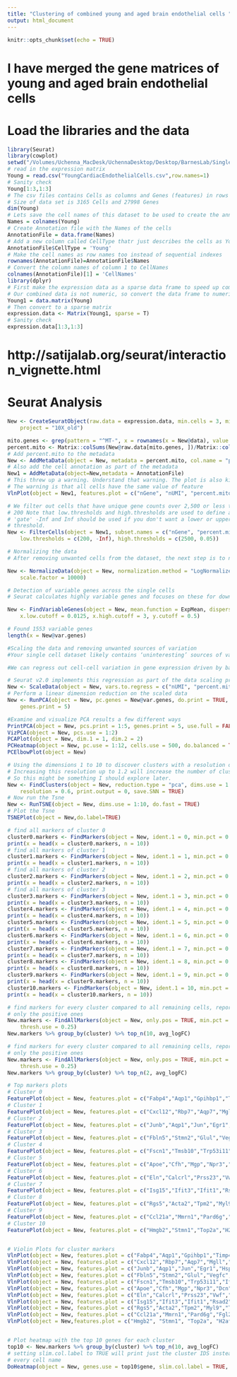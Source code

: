 ```yaml
---
title: "Clustering of combined young and aged brain endothelial cells "
output: html_document
---
```


```r
knitr::opts_chunk$set(echo = TRUE)
```

# I have merged the gene matrices of young and aged brain endothelial cells
# Load the libraries and the data
```r
library(Seurat)
library(cowplot)
setwd("/Volumes/Uchenna_MacDesk/UchennaDesktop/Desktop/BarnesLab/SingleCellRNASeq/YoungCardiacOldCardiacEndothelialCells/Project_CEL171114AB_Data/New/filtered_gene_bc_matrices/mm10")
# read in the expression matrix
Young = read.csv("YoungCardiacEndothelialCells.csv",row.names=1)
# Sanity check
Young[1:3,1:3]
# The csv files contains Cells as columns and Genes (features) in rows
# Size of data set is 3165 Cells and 27998 Genes
dim(Young)
# Lets save the cell names of this dataset to be used to create the annotation file
Names = colnames(Young)
# Create Annotation file with the Names of the cells
AnnotationFile = data.frame(Names)
# Add a new column called CellType thatr just describes the cells as Young
AnnotationFile$CellType = 'Young'
# Make the cell names as row names too instead of sequential indexes
rownames(AnnotationFile)=AnnotationFile$Names
# Convert the column names of column 1 to CellNames
colnames(AnnotationFile)[1] = 'CellNames'
library(dplyr)
# First make the expression data as a sparse data frame to speed up computation. 
# Our combined data is not numeric, so convert the data frame to numeric
Young1 = data.matrix(Young)
# Then convert to a sparse matrix
expression.data <- Matrix(Young1, sparse = T)
# Sanity check
expression.data[1:3,1:3]
```

# http://satijalab.org/seurat/interaction_vignette.html

# Seurat Analysis
```r
New <- CreateSeuratObject(raw.data = expression.data, min.cells = 3, min.genes = 200, 
    project = "10X_old")

mito.genes <- grep(pattern = "^MT-", x = rownames(x = New@data), value = TRUE)
percent.mito <- Matrix::colSums(New@raw.data[mito.genes, ])/Matrix::colSums(New@raw.data)
# Add percent.mito to the metadata
New <- AddMetaData(object = New, metadata = percent.mito, col.name = "percent.mito")
# Also add the cell annotation as part of the metadata
New1 = AddMetaData(object=New,metadata = AnnotationFile)
# This threw up a warning. Understand that warning. The plot is also kinda different from the plot from the tutorial;
# The warning is that all cells have the same value of feature
VlnPlot(object = New1, features.plot = c("nGene", "nUMI", "percent.mito"), nCol = 3)

# We filter out cells that have unique gene counts over 2,500 or less than
# 200 Note that low.thresholds and high.thresholds are used to define a
# 'gate' -Inf and Inf should be used if you don't want a lower or upper
# threshold.
New <- FilterCells(object = New1, subset.names = c("nGene", "percent.mito"), 
    low.thresholds = c(200, -Inf), high.thresholds = c(2500, 0.05))

# Normalizing the data
# After removing unwanted cells from the dataset, the next step is to normalize the data. By default, we employ a global-scaling normalization method “LogNormalize” that normalizes the gene expression measurements for each cell by the total expression, multiplies this by a scale factor (10,000 by default), and log-transforms the result.

New <- NormalizeData(object = New, normalization.method = "LogNormalize", 
    scale.factor = 10000)

# Detection of variable genes across the single cells
# Seurat calculates highly variable genes and focuses on these for downstream analysis. FindVariableGenes calculates the average expression and dispersion for each gene, places these genes into bins, and then calculates a z-score for dispersion within each bin. This helps control for the relationship between variability and average expression. This function is unchanged from (Macosko et al.), but new methods for variable gene expression identification are coming soon. We suggest that users set these parameters to mark visual outliers on the dispersion plot, but the exact parameter settings may vary based on the data type, heterogeneity in the sample, and normalization strategy. The parameters here identify ~2,000 variable genes, and represent typical parameter settings for UMI data that is normalized to a total of 1e4 molecules.

New <- FindVariableGenes(object = New, mean.function = ExpMean, dispersion.function = LogVMR, 
    x.low.cutoff = 0.0125, x.high.cutoff = 3, y.cutoff = 0.5)

# Found 1553 variable genes
length(x = New@var.genes)

#Scaling the data and removing unwanted sources of variation
#Your single cell dataset likely contains ‘uninteresting’ sources of variation. This could include not only technical noise, but batch effects, or even biological sources of variation (cell cycle stage). As suggested in Buettner et al, NBT, 2015, regressing these signals out of the analysis can improve downstream dimensionality reduction and clustering. To mitigate the effect of these signals, Seurat constructs linear models to predict gene expression based on user-defined variables. The scaled z-scored residuals of these models are stored in the scale.data slot, and are used for dimensionality reduction and clustering.

#We can regress out cell-cell variation in gene expression driven by batch (if applicable), cell alignment rate (as provided by Drop-seq tools for Drop-seq data), the number of detected molecules, and mitochondrial gene expression. For cycling cells, we can also learn a ‘cell-cycle’ score (see example [HERE]) and regress this out as well. In this simple example here for post-mitotic blood cells, we regress on the number of detected molecules per cell as well as the percentage mitochondrial gene content.

# Seurat v2.0 implements this regression as part of the data scaling process. Therefore, the RegressOut function has been deprecated, and replaced with the vars.to.regress argument in ScaleData.
New <- ScaleData(object = New, vars.to.regress = c("nUMI", "percent.mito"))
# Perform a linear dimension reduction on the scaled data
New <- RunPCA(object = New, pc.genes = New@var.genes, do.print = TRUE, pcs.print = 1:5, 
    genes.print = 5)

#Examine and visualize PCA results a few different ways
PrintPCA(object = New, pcs.print = 1:5, genes.print = 5, use.full = FALSE)
VizPCA(object = New, pcs.use = 1:2)
PCAPlot(object = New, dim.1 = 1, dim.2 = 2)
PCHeatmap(object = New, pc.use = 1:12, cells.use = 500, do.balanced = TRUE, label.columns = FALSE, use.full = FALSE)
PCElbowPlot(object = New)

# Using the dimensions 1 to 10 to discover clusters with a resolution of 0.6. 
# Increasing this resolution up to 1.2 will increase the number of clusters discovered
# So this might be something I should explore later.
New <- FindClusters(object = New, reduction.type = "pca", dims.use = 1:10, 
    resolution = 0.6, print.output = 0, save.SNN = TRUE)
# Now run the Tsne
New <- RunTSNE(object = New, dims.use = 1:10, do.fast = TRUE)
# Plot the Tsne
TSNEPlot(object = New,do.label=TRUE)

# find all markers of cluster 0
cluster0.markers <- FindMarkers(object = New, ident.1 = 0, min.pct = 0.25)
print(x = head(x = cluster0.markers, n = 10))
# find all markers of cluster 1
cluster1.markers <- FindMarkers(object = New, ident.1 = 1, min.pct = 0.25)
print(x = head(x = cluster1.markers, n = 10))
# find all markers of cluster 2
cluster2.markers <- FindMarkers(object = New, ident.1 = 2, min.pct = 0.25)
print(x = head(x = cluster2.markers, n = 10))
# find all markers of cluster 3
cluster3.markers <- FindMarkers(object = New, ident.1 = 3, min.pct = 0.25)
print(x = head(x = cluster3.markers, n = 10))
cluster4.markers <- FindMarkers(object = New, ident.1 = 4, min.pct = 0.25)
print(x = head(x = cluster4.markers, n = 10))
cluster5.markers <- FindMarkers(object = New, ident.1 = 5, min.pct = 0.25)
print(x = head(x = cluster5.markers, n = 10))
cluster6.markers <- FindMarkers(object = New, ident.1 = 6, min.pct = 0.25)
print(x = head(x = cluster6.markers, n = 10))
cluster7.markers <- FindMarkers(object = New, ident.1 = 7, min.pct = 0.25)
print(x = head(x = cluster7.markers, n = 10))
cluster8.markers <- FindMarkers(object = New, ident.1 = 8, min.pct = 0.25)
print(x = head(x = cluster8.markers, n = 10))
cluster9.markers <- FindMarkers(object = New, ident.1 = 9, min.pct = 0.25)
print(x = head(x = cluster9.markers, n = 10))
cluster10.markers <- FindMarkers(object = New, ident.1 = 10, min.pct = 0.25)
print(x = head(x = cluster10.markers, n = 10))

# find markers for every cluster compared to all remaining cells, report
# only the positive ones
New.markers <- FindAllMarkers(object = New, only.pos = TRUE, min.pct = 0.25, 
    thresh.use = 0.25)
New.markers %>% group_by(cluster) %>% top_n(10, avg_logFC)

# find markers for every cluster compared to all remaining cells, report
# only the positive ones
New.markers <- FindAllMarkers(object = New, only.pos = TRUE, min.pct = 0.25, 
    thresh.use = 0.25)
New.markers %>% group_by(cluster) %>% top_n(2, avg_logFC)

# Top markers plots
# Cluster 0
FeaturePlot(object = New, features.plot = c("Fabp4","Aqp1","Gpihbp1","Timp4","Aplnr","C1qtnf9"), cols.use = c("grey", "blue"),reduction.use = "tsne")
# Cluster 1
FeaturePlot(object = New, features.plot = c("Cxcl12","Rbp7","Aqp7","Mgll","Cd300lg","Btnl9"), cols.use = c("grey", "blue"),reduction.use = "tsne")
# Cluster 2
FeaturePlot(object = New, features.plot = c("Junb","Aqp1","Jun","Egr1","Hspa1a","Cdkn1a"), cols.use = c("grey", "blue"),reduction.use = "tsne")
# Cluster 3
FeaturePlot(object = New, features.plot = c("Fbln5","Stmn2","Glul","Vegfc","Rbp7"), cols.use = c("grey", "blue"),reduction.use = "tsne")
# Cluster 4
FeaturePlot(object = New, features.plot = c("Fscn1","Tmsb10","Trp53i11","Ift122","Mycn","Nrp2"), cols.use = c("grey", "blue"),reduction.use = "tsne")
# Cluster 5
FeaturePlot(object = New, features.plot = c("Apoe","Cfh","Mgp","Npr3","Dcn","Cpe"), cols.use = c("grey", "blue"),reduction.use = "tsne")
# Cluster 6
FeaturePlot(object = New, features.plot = c("Eln","Calcrl","Prss23","Vwf","Cd9","Vcam1"), cols.use = c("grey", "blue"),reduction.use = "tsne")
# Cluster 7
FeaturePlot(object = New, features.plot = c("Isg15","Ifit3","Ifit1","Rsad2","Ifit2","Usp18"), cols.use = c("grey", "blue"),reduction.use = "tsne")
# Cluster 8
FeaturePlot(object = New, features.plot = c("Rgs5","Acta2","Tpm2","Myl9","Tagln","Ndufa4l2"), cols.use = c("grey", "blue"),reduction.use = "tsne")
# Cluster 9
FeaturePlot(object = New, features.plot = c("Ccl21a","Mmrn1","Pard6g","Fgl2","Lcn2","Reln"), cols.use = c("grey", "blue"),reduction.use = "tsne")
# Cluster 10
FeaturePlot(object = New, features.plot = c("Hmgb2","Stmn1","Top2a","H2afz","Ube2c","Ccnb2"), cols.use = c("grey", "blue"),reduction.use = "tsne")


# Violin Plots for cluster markers
VlnPlot(object = New, features.plot = c("Fabp4","Aqp1","Gpihbp1","Timp4","Aplnr","C1qtnf9"))
VlnPlot(object = New, features.plot = c("Cxcl12","Rbp7","Aqp7","Mgll","Cd300lg","Btnl9"))
VlnPlot(object = New, features.plot = c("Junb","Aqp1","Jun","Egr1","Hspa1a","Cdkn1a"))
VlnPlot(object = New, features.plot = c("Fbln5","Stmn2","Glul","Vegfc","Rbp7"))
VlnPlot(object = New, features.plot = c("Fscn1","Tmsb10","Trp53i11","Ift122","Mycn","Nrp2"))
VlnPlot(object = New, features.plot = c("Apoe","Cfh","Mgp","Npr3","Dcn","Cpe"))
VlnPlot(object = New, features.plot = c("Eln","Calcrl","Prss23","Vwf","Cd9","Vcam1"))
VlnPlot(object = New, features.plot = c("Isg15","Ifit3","Ifit1","Rsad2","Ifit2","Usp18"))
VlnPlot(object = New, features.plot = c("Rgs5","Acta2","Tpm2","Myl9","Tagln","Ndufa4l2"))
VlnPlot(object = New, features.plot = c("Ccl21a","Mmrn1","Pard6g","Fgl2","Lcn2","Reln"))
VlnPlot(object = New,features.plot = c("Hmgb2", "Stmn1", "Top2a", "H2afz", "Ube2c", "Ccnb2"))


# Plot heatmap with the top 10 genes for each cluster
top10 <- New.markers %>% group_by(cluster) %>% top_n(10, avg_logFC)
# setting slim.col.label to TRUE will print just the cluster IDS instead of
# every cell name
DoHeatmap(object = New, genes.use = top10$gene, slim.col.label = TRUE, remove.key = TRUE)

```






